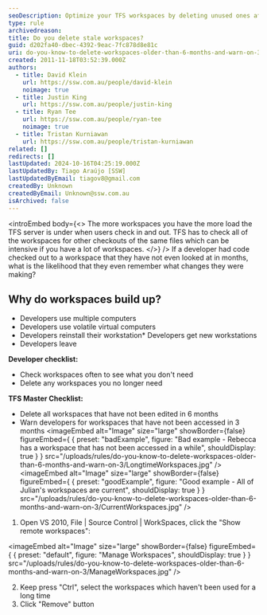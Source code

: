 ```yaml
---
seoDescription: Optimize your TFS workspaces by deleting unused ones after 6 months and warning developers about stale spaces after 3 months.
type: rule
archivedreason:
title: Do you delete stale workspaces?
guid: d202fa40-dbec-4392-9eac-7fc878d8e81c
uri: do-you-know-to-delete-workspaces-older-than-6-months-and-warn-on-3
created: 2011-11-18T03:52:39.000Z
authors:
  - title: David Klein
    url: https://ssw.com.au/people/david-klein
    noimage: true
  - title: Justin King
    url: https://ssw.com.au/people/justin-king
  - title: Ryan Tee
    url: https://ssw.com.au/people/ryan-tee
    noimage: true
  - title: Tristan Kurniawan
    url: https://ssw.com.au/people/tristan-kurniawan
related: []
redirects: []
lastUpdated: 2024-10-16T04:25:19.000Z
lastUpdatedBy: Tiago Araújo [SSW]
lastUpdatedByEmail: tiagov8@gmail.com
createdBy: Unknown
createdByEmail: Unknown@ssw.com.au
isArchived: false
---
```


<introEmbed
  body={<>
The more workspaces you have the more load the TFS server is under when users check in and out. TFS has to check all of the workspaces for other checkouts of the same files which can be intensive if you have a lot of workspaces.
  </>}
/>
If a developer had code checked out to a workspace that they have not even looked at in months, what is the likelihood that they even remember what changes they were making?

## Why do workspaces build up?

* Developers use multiple computers
* Developers use volatile virtual computers
* Developers reinstall their workstation* Developers get new workstations
* Developers leave

**Developer checklist:**

* Check workspaces often to see what you don't need
* Delete any workspaces you no longer need

**TFS Master Checklist:**

* Delete all workspaces that have not been edited in 6 months
* Warn developers for workspaces that have not been accessed in 3 months
<imageEmbed
  alt="Image"
  size="large"
  showBorder={false}
  figureEmbed={ {
    preset: "badExample",
    figure: "Bad example - Rebecca has a workspace that has not been accessed in a while",
    shouldDisplay: true
  } }
  src="/uploads/rules/do-you-know-to-delete-workspaces-older-than-6-months-and-warn-on-3/LongtimeWorkspaces.jpg"
/>
<imageEmbed
  alt="Image"
  size="large"
  showBorder={false}
  figureEmbed={ {
    preset: "goodExample",
    figure: "Good example - All of Julian's workspaces are current",
    shouldDisplay: true
  } }
  src="/uploads/rules/do-you-know-to-delete-workspaces-older-than-6-months-and-warn-on-3/CurrentWorkspaces.jpg"
/>

1. Open VS 2010, File | Source Control | WorkSpaces, click the "Show remote workspaces":

   
<imageEmbed
  alt="Image"
  size="large"
  showBorder={false}
  figureEmbed={ {
    preset: "default",
    figure: "Manage Workspaces",
    shouldDisplay: true
  } }
  src="/uploads/rules/do-you-know-to-delete-workspaces-older-than-6-months-and-warn-on-3/ManageWorkspaces.jpg"
/>

2. Keep press "Ctrl", select the workspaces which haven't been used for a long time
3. Click "Remove" button
